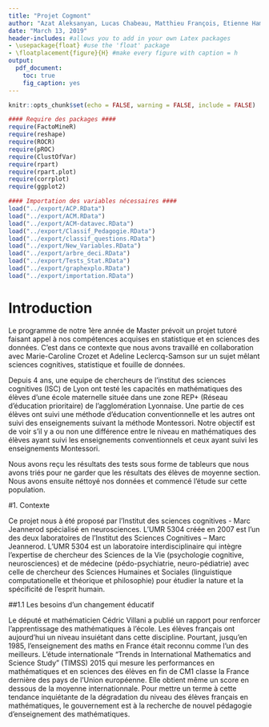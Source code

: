```yaml
---
title: "Projet Cogmont"
author: "Azat Aleksanyan, Lucas Chabeau, Matthieu François, Etienne Hamard"
date: "March 13, 2019"
header-includes: #allows you to add in your own Latex packages
- \usepackage{float} #use the 'float' package
- \floatplacement{figure}{H} #make every figure with caption = h
output:
  pdf_document:
    toc: true
    fig_caption: yes
---
```


<!-- Options générales des chunks -->
```r
knitr::opts_chunk$set(echo = FALSE, warning = FALSE, include = FALSE)
```

<!-- Activation des packages nécéssaires et importation des données nécéssaires -->
```r
#### Require des packages ####
require(FactoMineR)
require(reshape)
require(ROCR)
require(pROC)
require(ClustOfVar)
require(rpart)
require(rpart.plot)
require(corrplot)
require(ggplot2)

#### Importation des variables nécessaires ####
load("../export/ACP.RData")
load("../export/ACM.RData")
load("../export/ACM-datavec.RData")
load("../export/Classif_Pedagogie.RData")
load("../export/classif_questions.RData")
load("../export/New_Variables.RData")
load("../export/arbre_deci.RData")
load("../export/Tests_Stat.RData")
load("../export/graphexplo.RData")
load("../export/importation.RData")
```

# Introduction

Le programme de notre 1ère année de Master prévoit un projet tutoré faisant appel à nos compétences acquises en statistique et en sciences des données. C'est dans ce contexte que nous avons travaillé en collaboration avec Marie-Caroline Crozet et Adeline Leclercq-Samson sur un sujet mêlant sciences cognitives, statistique et fouille de données.

Depuis 4 ans, une equipe de chercheurs de l'institut des sciences cognitives (ISC) de Lyon ont testé les capacités en mathématiques des élèves d'une école maternelle située dans une zone REP+ (Réseau d'éducation prioritaire) de l'agglomération Lyonnaise. Une partie de ces élèves ont suivi une méthode d'éducation conventionnelle et les autres ont suivi des enseignements suivant la méthode Montessori. Notre objectif est de voir s'il y a ou non une différence entre le niveau en mathématiques des élèves ayant suivi les enseignements conventionnels et ceux ayant suivi les enseignements Montessori.

Nous avons reçu les résultats des tests sous forme de tableurs que nous avons triés pour ne garder que les résultats des élèves de moyenne section. Nous avons ensuite néttoyé nos données et commencé l'étude sur cette population.

#1. Contexte

Ce projet nous à été proposé par l'Institut des sciences cognitives - Marc Jeannerod spécialisé en neurosciences. L’UMR 5304 créée en 2007 est l'un des deux laboratoires de l’Institut des Sciences Cognitives – Marc Jeannerod. L'UMR 5304 est un laboratoire interdisciplinaire qui intègre l'expertise de chercheur des Sciences de la Vie (psychologie cognitive, neurosciences) et de médecine (pédo-psychiatrie, neuro-pédiatrie) avec celle de chercheur des Sciences Humaines et Sociales (linguistique computationelle et théorique et philosophie) pour étudier la nature et la spécificité de l'esprit humain.

##1.1 Les besoins d'un changement éducatif

 Le député et mathématicien Cédric Villani a publié un rapport pour renforcer l'apprentissage des mathématiques à l'école. Les élèves français ont aujourd'hui un niveau insuiétant dans cette discipline. Pourtant, jusqu'en 1985, l'enseignement des maths en France était reconnu comme l'un des meilleurs. L'étude internationale "Trends in International Mathematics and Science Study" (TIMSS) 2015 qui mesure les performances en mathématiques et en sciences des élèves en fin de CM1 classe la France dernière des pays de l'Union européenne. Elle obtient même un score en dessous de la moyenne internationnale. Pour mettre un terme à cette tendance inquiétante de la dégradation du niveau des élèves français en mathématiques, le gouvernement est à la recherche de nouvel pédagogie d'enseignement des mathématiques.


